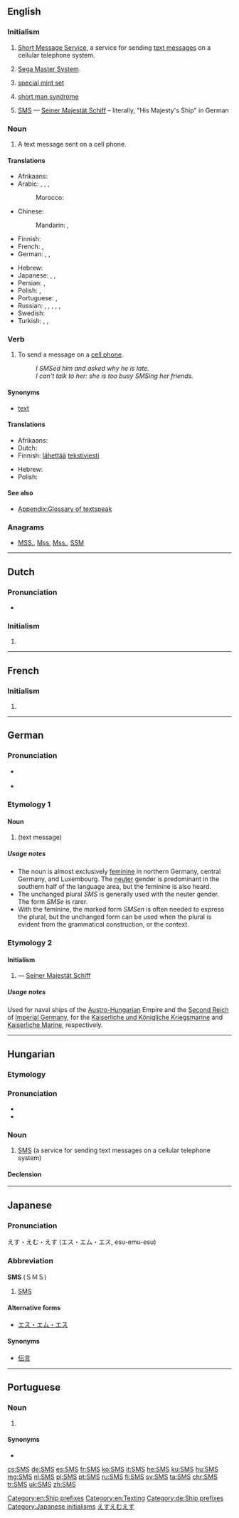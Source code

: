 {{also|sms}}
==English==
{{wikipedia|dab=SMS (disambiguation)}}

===Initialism===
{{rfc-header|Initialism}}
{{head|en|initialism}}

# [[Short Message Service]], a service for sending [[text message]]s on a cellular telephone system.
# {{context|video games|lang=en}} [[w:Sega Master System|Sega Master System]].
# {{context|numismatics|lang=en}} [[special mint set]]
# {{context|psychology|lang=en}} [[short man syndrome]]
# {{context|military|nautical|lang=en}} [[#German|SMS]] &mdash; [[Seiner Majestät Schiff]] &ndash; literally, "His Majesty's Ship" in German

===Noun===
{{en-noun|es}}

# A text message sent on a cell phone.

====Translations====
{{trans-top|a text message sent on a cell phone}}
* Afrikaans: {{t|af|SMS}}
* Arabic: {{t|ar|رِسَالَة|f}}, {{t|ar|رِسَالَة إِس إِم إِس|f|tr=risālat ʾes ʾem ʾes}}, {{t|ar|إِس إِم إِس|m|tr=ʾes ʾem ʾes}}, {{qualifier|colloquial}} {{t|ar|مِيسِيج|m|tr=mīsij}}
*: Morocco: {{t|ary|ميساج|tr=mīsāž|sc=Arab}}
* Chinese:
*: Mandarin: {{t+|cmn|短信|tr=duǎnxìn|sc=Hani}}, {{t+|cmn|SMS|tr=es-em-es}}
* Finnish: {{t+|fi|tekstiviesti}}
* French: {{t+|fr|SMS|m}}, {{t+|fr|texto|m}}
* German: {{t+|de|SMS|f|n}}, {{t|de|SMS-Nachricht|f}}, {{t|de|Textnachricht|f}}
{{trans-mid}}
* Hebrew: {{t+|he|סמס}}
* Japanese: {{t+|ja|伝言|tr=でんごん, dengon}}, {{t|ja|エス・エム・エス|tr=esu-emu-esu}}, {{t|ja|ＳＭＳ|tr=esu-emu-esu}}
* Persian: {{t|fa|اس ام اس|tr=es-em-es|sc=fa-Arab}}, {{t|fa|مسج|tr=mesej|sc=fa-Arab}}
* Polish: {{t+|pl|SMS|m-in}}, {{t+|pl|esemes|m-an}}
* Portuguese: {{t|pt|[[mensagem]] [[de]] [[texto]]|f}}, {{t+|pt|SMS|m}}
* Russian: {{t+|ru|SMS|m}}, {{t|ru|эс-эм-э́с|m}}, {{qualifier|colloquial}} {{t+|ru|эсэмэ́ска|f}}, {{t+|ru|сообще́ние|n}}, {{qualifier|slang}} {{t|ru|ме́сседж|m}} <!--gramota.ru -->, {{t|ru|СМС|m}}
* Swedish: {{t+|sv|sms}}
* Turkish: {{t+|tr|SMS}}, {{t+|tr|mesaj}}, {{t|tr|kısa mesaj}}
{{trans-bottom}}

===Verb===
{{en-verb|es}}

# To send a message on a [[cell phone]].
#: ''I SMSed him and asked why he is late.''
#: ''I can't talk to her: she is too busy SMSing her friends.''

====Synonyms====
* [[text#Verb|text]]

====Translations====
{{trans-top|to send a message on a cell phone}}
* Afrikaans: {{t|af|SMS}}
* Dutch: {{t+|nl|sms'en}}
* Finnish: [[lähettää]] [[tekstiviesti]]
{{trans-mid}}
* Hebrew: {{t+|he|סימס|tr=simés|sc=Hebr}}
* Polish: {{t|pl|esemesować}}
{{trans-bottom}}

====See also====
* [[Appendix:Glossary of textspeak]]

===Anagrams===
* [[MSS.#English|MSS.]], [[Mss#English|Mss]], [[Mss.#English|Mss.]], [[SSM#English|SSM]]

[[Category:en:Ship prefixes]]
[[Category:en:Texting]]

----

==Dutch==

===Pronunciation===
* {{audio|Nl-SMS.ogg|Audio}}

===Initialism===
{{rfc-header|Initialism}}
{{head|nl|initialism}}

# {{misspelling of|sms|lang=nl}}

----

==French==

===Initialism===
{{rfc-header|Initialism}}
{{head|fr|initialism}}

# {{l|en|SMS}}

----

==German==

===Pronunciation===
* {{IPA|/ˌɛsʔɛmˈʔɛs/|lang=de}} {{a|official standard}}
* {{IPA|/ˌɛsɛˈmɛs/|/-se-/|/-zɛ-/|/-ze-/|lang=de}} {{a|common speech}}

===Etymology 1===

====Noun====
{{de-noun|f|g2=n|SMS|SMS|pl2=SMSen|pl3=SMSe}}

# {{l|en|SMS}} (text message)

=====Usage notes=====
* The noun is almost exclusively [[feminine]] in northern Germany, central Germany, and Luxembourg. The [[neuter]] gender is predominant in the southern half of the language area, but the feminine is also heard.
* The unchanged plural ''SMS'' is generally used with the neuter gender. The form ''SMSe'' is rarer. 
* With the feminine, the marked form ''SMSen'' is often needed to express the plural, but the unchanged form can be used when the plural is evident from the grammatical construction, or the context.

===Etymology 2===

====Initialism====
{{rfc-header|Initialism}}
{{head|de|initialism}}

# {{context|nautical|military|lang=de}} {{l|en|SMS}} &mdash; [[Seiner Majestät Schiff]] {{a|His Majesty's Ship}}

=====Usage notes=====
Used for naval ships of the [[Austro-Hungarian]] Empire and the [[Second Reich]] of [[Imperial Germany]], for the [[Kaiserliche und Königliche Kriegsmarine]] and [[Kaiserliche Marine]], respectively.

[[Category:de:Ship prefixes]]

----

==Hungarian==

===Etymology===
{{initialism of|Short Message Service|lang=hu}}

===Pronunciation===
* {{IPA|/ˈɛʃɛmɛʃ/|lang=hu}}
* {{audio|Hu-SMS.ogg|Audio|lang=hu}}

===Noun===
{{hu-noun|-ek}}

# [[SMS#English|SMS]] (a service for sending text messages on a cellular telephone system)

====Declension====
{{hu-decl-ek|SMS|-|ül=y|ekül=y|v=s}}{{hu-pos-etek|SMS-||ei}}

----

==Japanese==

===Pronunciation===
えす・えむ・えす (エス・エム・エス, esu-emu-esu)

===Abbreviation===
{{rfc-header|Abbreviation}}
'''SMS''' (ＳＭＳ)

# [[SMS]]

====Alternative forms====
* [[エス・エム・エス]]

====Synonyms====
* [[伝言]]

[[Category:Japanese initialisms]]
[[Category:Japanese nouns|えすえむえす]]

----

==Portuguese==

===Noun===
{{pt-noun|m|SMS}}

# {{l|en|SMS}} {{gloss|a text message sent on a cell phone}}

====Synonyms====
* {{l|pt|mensagem de texto}}

[[cs:SMS]]
[[de:SMS]]
[[es:SMS]]
[[fr:SMS]]
[[ko:SMS]]
[[it:SMS]]
[[he:SMS]]
[[ku:SMS]]
[[hu:SMS]]
[[mg:SMS]]
[[nl:SMS]]
[[pl:SMS]]
[[pt:SMS]]
[[ru:SMS]]
[[fi:SMS]]
[[sv:SMS]]
[[ta:SMS]]
[[chr:SMS]]
[[tr:SMS]]
[[uk:SMS]]
[[zh:SMS]]